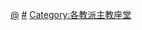 {{Commons category|Roman Catholic cathedrals}}

[[Category:天主教主教|@]]
[[Category:天主教堂|#]]
[[Category:各教派主教座堂|Category:各教派主教座堂]]